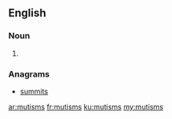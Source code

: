 ==English==

===Noun===
{{head|en|noun plural form}}

# {{plural of|mutism|lang=en}}

===Anagrams===
* [[summits#English|summits]]

[[ar:mutisms]]
[[fr:mutisms]]
[[ku:mutisms]]
[[my:mutisms]]